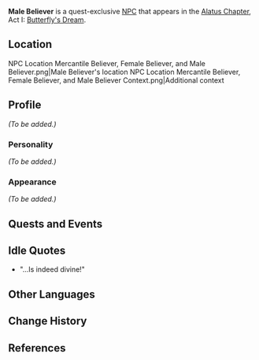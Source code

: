 {{Meta
<!-- Remove this template after adding the missing info -->
|missing_NPC_profile  = yes
}}
{{Character Infobox
|image            = NPC Male Believer.png
|type             = Quest NPC
|region           = Liyue
|voiceEN          = [https://www.alanleevo.com/ Alan Lee]<ref>Twitter: [https://twitter.com/AlanLeeVO/status/1359721847361732608 EN VA Self Announcement]</ref>
}}
'''Male Believer''' is a quest-exclusive [[NPC]] that appears in the [[Alatus Chapter]], Act I: [[Butterfly's Dream]].

==Location==
<gallery hideaddbutton="true" captionalign="center">
NPC Location Mercantile Believer, Female Believer, and Male Believer.png|Male Believer's location
NPC Location Mercantile Believer, Female Believer, and Male Believer Context.png|Additional context
</gallery>

==Profile==
''(To be added.)''

===Personality===
''(To be added.)''

===Appearance===
''(To be added.)''

==Quests and Events==
{{Quest Appearances}}

==Idle Quotes==
* "...Is indeed divine!"

==Other Languages==
{{Other Languages
|default_hidden = 1
|en      = Male Believer
|zhs     = 男性信众
|zhs_rm  = Nánxìng Xìnzhòng
|zht     = 男性信眾
|zht_rm  = Nánxìng Xìnzhòng
|ja      = 男性信者
|ja_rm   = Dansei Shinja
|ko      = 남성 신도
|ko_rm   = 
|es      = Hombre creyente
|fr      = Fidèle
|ru      = Верующий мужчина
|th      = ผู้ศรัทธาชาย
|th_rm   = Phu Sattha Chai
|vi      = Tín Đồ Nam
|de      = Anbeter
|id      = Pria Beriman
|pt      = Homem Crente
}}

==Change History==
{{Change History|1.3}}

==References==
{{Reflist}}